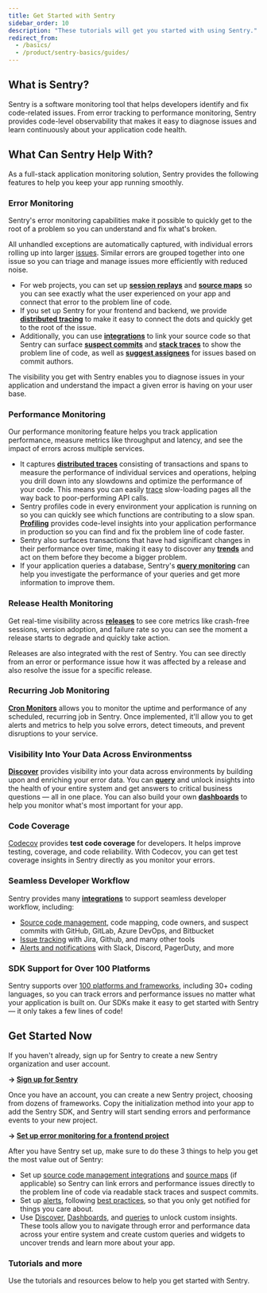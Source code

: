 ```yaml
---
title: Get Started with Sentry
sidebar_order: 10
description: "These tutorials will get you started with using Sentry."
redirect_from:
  - /basics/
  - /product/sentry-basics/guides/
---
```


## What is Sentry?

Sentry is a software monitoring tool that helps developers identify and fix code-related issues. From error tracking to performance monitoring, Sentry provides code-level observability that makes it easy to diagnose issues and learn continuously about your application code health.

## What Can Sentry Help With?

As a full-stack application monitoring solution, Sentry provides the following features to help you keep your app running smoothly.

### Error Monitoring

Sentry's error monitoring capabilities make it possible to quickly get to the root of a problem so you can understand and fix what's broken.

All unhandled exceptions are automatically captured, with individual errors rolling up into larger [issues](/product/issues/). Similar errors are grouped together into one issue so you can triage and manage issues more efficiently with reduced noise.

- For web projects, you can set up [**session replays**](/product/session-replay/) and [**source maps**](/product/sentry-basics/integrate-frontend/upload-source-maps/) so you can see exactly what the user experienced on your app and connect that error to the problem line of code.
- If you set up Sentry for your frontend and backend, we provide [**distributed tracing**](/product/sentry-basics/concepts/tracing/distributed-tracing/) to make it easy to connect the dots and quickly get to the root of the issue.
- Additionally, you can use [**integrations**](/product/integrations/source-code-mgmt/) to link your source code so that Sentry can surface [**suspect commits**](/product/issues/suspect-commits/) and [**stack traces**](/product/integrations/source-code-mgmt/github/#stack-trace-linking) to show the problem line of code, as well as [**suggest assignees**](/product/integrations/source-code-mgmt/github/#suspect-commits-and-suggested-assignees) for issues based on commit authors.

The visibility you get with Sentry enables you to diagnose issues in your application and understand the impact a given error is having on your user base.

### Performance Monitoring

Our performance monitoring feature helps you track application performance, measure metrics like throughput and latency, and see the impact of errors across multiple services.

- It captures [**distributed traces**](/product/sentry-basics/concepts/tracing/distributed-tracing/) consisting of transactions and spans to measure the performance of individual services and operations, helping you drill down into any slowdowns and optimize the performance of your code. This means you can easily [trace](/product/sentry-basics/concepts/tracing/trace-view/) slow-loading pages all the way back to poor-performing API calls.
- Sentry profiles code in every environment your application is running on so you can quickly see which functions are contributing to a slow span. [**Profiling**](/product/profiling/) provides code-level insights into your application performance in production so you can find and fix the problem line of code faster.
- Sentry also surfaces transactions that have had significant changes in their performance over time, making it easy to discover any [**trends**](/product/performance/trends/) and act on them before they become a bigger problem.
- If your application queries a database, Sentry's [**query monitoring**](/product/performance/queries/) can help you investigate the performance of your queries and get more information to improve them.

### Release Health Monitoring

Get real-time visibility across [**releases**](product/releases/) to see core metrics like crash-free sessions, version adoption, and failure rate so you can see the moment a release starts to degrade and quickly take action.

Releases are also integrated with the rest of Sentry. You can see directly from an error or performance issue how it was affected by a release and also resolve the issue for a specific release.

### Recurring Job Monitoring

[**Cron Monitors**](/product/crons/) allows you to monitor the uptime and performance of any scheduled, recurring job in Sentry. Once implemented, it'll allow you to get alerts and metrics to help you solve errors, detect timeouts, and prevent disruptions to your service.

### Visibility Into Your Data Across Environmentss

[**Discover**](/product/discover-queries/) provides visibility into your data across environments by building upon and enriching your error data. You can [**query**](/product/discover-queries/query-builder/) and unlock insights into the health of your entire system and get answers to critical business questions — all in one place. You can also build your own [**dashboards**](/product/dashboards/) to help you monitor what's most important for your app.

### Code Coverage

[Codecov](/product/codecov/) provides **test code coverage** for developers. It helps improve testing, coverage, and code reliability. With Codecov, you can get test coverage insights in Sentry directly as you monitor your errors.

### Seamless Developer Workflow

Sentry provides many [**integrations**](/product/integrations/) to support seamless developer workflow, including:

- [Source code management](/product/integrations/source-code-mgmt/), code mapping, code owners, and suspect commits with GitHub, GitLab, Azure DevOps, and Bitbucket
- [Issue tracking](/product/integrations/issue-tracking/) with Jira, Github, and many other tools
- [Alerts and notifications](/product/integrations/notification-incidents/) with Slack, Discord, PagerDuty, and more

### SDK Support for Over 100 Platforms

Sentry supports over [100 platforms and frameworks](/platforms/), including 30+ coding languages, so you can track errors and performance issues no matter what your application is built on. Our SDKs make it easy to get started with Sentry — it only takes a few lines of code!

## Get Started Now

If you haven't already, sign up for Sentry to create a new Sentry organization and user account.

**→ [Sign up for Sentry](https://sentry.io/signup/)**

Once you have an account, you can create a new Sentry project, choosing from dozens of frameworks. Copy the initialization method into your app to add the Sentry SDK, and Sentry will start sending errors and performance events to your new project.

**→ [Set up error monitoring for a frontend project](/product/sentry-basics/integrate-frontend/)**

After you have Sentry set up, make sure to do these 3 things to help you get the most value out of Sentry:

- Set up [source code management integrations](/product/integrations/source-code-mgmt/) and [source maps](/product/sentry-basics/integrate-frontend/upload-source-maps/) (if applicable) so Sentry can link errors and performance issues directly to the problem line of code via readable stack traces and suspect commits.
- Set up [alerts](/product/alerts/), following [best practices](/product/alerts/best-practices/), so that you only get notified for things you care about.
- Use [Discover](/product/discover-queries/), [Dashboards](/product/dashboards/), and [queries](/product/discover-queries/query-builder/) to unlock custom insights. These tools allow you to navigate through error and performance data across your entire system and create custom queries and widgets to uncover trends and learn more about your app.

### Tutorials and more

Use the tutorials and resources below to help you get started with Sentry.

<PageGrid />
